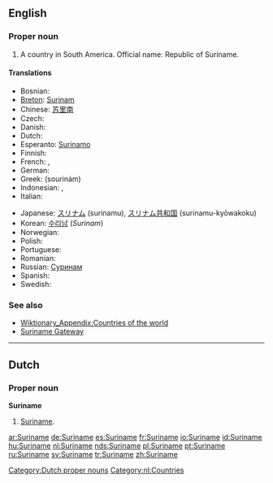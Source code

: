 ==English==
{{wikipedia}}

===Proper noun===
{{en-proper noun}}

# A country in South America. Official name: Republic of Suriname.

====Translations====
{{top}}
* Bosnian: {{t-|bs|Surinam|m}}
* [[Breton]]: [[Surinam]]
* Chinese: [[苏里南]]
* Czech: {{t-|cs|Surinam|m}}
* Danish: {{t-|da|Surinam}}
* Dutch: {{t+|nl|Suriname}}
* Esperanto: [[Surinamo]]
* Finnish: {{t-|fi|Surinam}}
* French: {{t+|fr|Surinam|m}}, {{t+|fr|Suriname|m}}
* German: {{t+|de|Surinam}}
* Greek: {{t|el|Σουρινάμ|n|sc=Grek}} (sourinám)
* Indonesian: {{t+|id|Suriname|xs=Indonesian}}, {{t-|id|Surinam|xs=Indonesian}}
* Italian: {{t-|it|Suriname}}
{{mid}}
* Japanese: [[スリナム]] (surinamu), [[スリナム]][[共和国]] (surinamu-kyōwakoku)
* Korean: [[수리남]] (''Surinam'')
* Norwegian: {{t-|no|Surinam}}
* Polish: {{t+|pl|Surinam}}
* Portuguese: {{t+|pt|Suriname}}
* Romanian: {{t-|ro|Surinam|n}}
* Russian: [[Суринам]]
* Spanish: {{t+|es|Surinam}}
* Swedish: {{t-|sv|Surinam}}
{{bottom}}

===See also===
*[[Wiktionary_Appendix:Countries of the world]]
*[http://www.srgate.com Suriname Gateway]

----

==Dutch==

===Proper noun===
'''Suriname''' {{n}}

# [[#English|Suriname]].

[[Category:Dutch proper nouns]]
[[Category:nl:Countries]]

[[ar:Suriname]]
[[de:Suriname]]
[[es:Suriname]]
[[fr:Suriname]]
[[io:Suriname]]
[[id:Suriname]]
[[hu:Suriname]]
[[nl:Suriname]]
[[nds:Suriname]]
[[pl:Suriname]]
[[pt:Suriname]]
[[ru:Suriname]]
[[sv:Suriname]]
[[tr:Suriname]]
[[zh:Suriname]]
